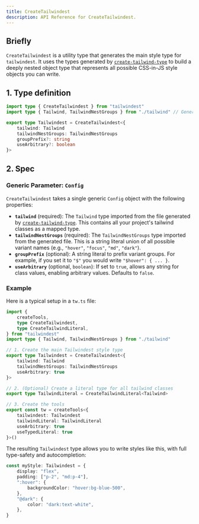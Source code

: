 ```yaml
---
title: CreateTailwindest
description: API Reference for CreateTailwindest.
---
```


## Briefly

`CreateTailwindest` is a utility type that generates the main style type for `tailwindest`. It uses the types generated by [`create-tailwind-type`](/create-tailwind-type) to build a deeply nested object type that represents all possible CSS-in-JS style objects you can write.

## 1. Type definition

```ts
import type { CreateTailwindest } from "tailwindest"
import type { Tailwind, TailwindNestGroups } from "./tailwind" // Generated file

export type Tailwindest = CreateTailwindest<{
    tailwind: Tailwind
    tailwindNestGroups: TailwindNestGroups
    groupPrefix?: string
    useArbitrary?: boolean
}>
```

## 2. Spec

### Generic Parameter: `Config`

`CreateTailwindest` takes a single generic `Config` object with the following properties:

- **`tailwind`** (required): The `Tailwind` type imported from the file generated by [`create-tailwind-type`](/create-tailwind-type). This contains all your project's tailwind classes as a mapped type.
- **`tailwindNestGroups`** (required): The `TailwindNestGroups` type imported from the generated file. This is a string literal union of all possible variant names (e.g., `"hover"`, `"focus"`, `"md"`, `"dark"`).
- **`groupPrefix`** (optional): A string literal to prefix variant groups. For example, if you set it to `"$"` you would write `"$hover": { ... }`.
- **`useArbitrary`** (optional, `boolean`): If set to `true`, allows any string for class values, enabling arbitrary values. Defaults to `false`.

### Example

Here is a typical setup in a `tw.ts` file:

```ts filename="tw.ts"
import {
    createTools,
    type CreateTailwindest,
    type CreateTailwindLiteral,
} from "tailwindest"
import type { Tailwind, TailwindNestGroups } from "./tailwind"

// 1. Create the main Tailwindest style type
export type Tailwindest = CreateTailwindest<{
    tailwind: Tailwind
    tailwindNestGroups: TailwindNestGroups
    useArbitrary: true
}>

// 2. (Optional) Create a literal type for all tailwind classes
export type TailwindLiteral = CreateTailwindLiteral<Tailwind>

// 3. Create the tools
export const tw = createTools<{
    tailwindest: Tailwindest
    tailwindLiteral: TailwindLiteral
    useArbitrary: true
    useTypedLiteral: true
}>()
```

The resulting `Tailwindest` type allows you to write styles like this, with full type-safety and autocompletion:

```ts
const myStyle: Tailwindest = {
    display: "flex",
    padding: ["p-2", "md:p-4"],
    ":hover": {
        backgroundColor: "hover:bg-blue-500",
    },
    "@dark": {
        color: "dark:text-white",
    },
}
```
